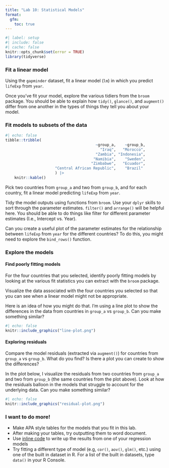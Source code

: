 ```yaml
---
title: "Lab 10: Statistical Models"
format:
  gfm:
    toc: true
---
```


```r
#| label: setup
#| include: false
#| cache: false
knitr::opts_chunk$set(error = TRUE)
library(tidyverse)
```

### Fit a linear model

Using the `gapminder` dataset, fit a linear model (`lm`) in which you predict `lifeExp` from `year`.

Once you've fit your model, explore the various tidiers from the `broom` package. You should be able to explain how `tidy()`, `glance()`, and `augment()` differ from one another in the types of things they tell you about your model.

### Fit models to subsets of the data

```r
#| echo: false
tibble::tribble(
                                        ~group_a,    ~group_b,
                                          "Iraq",   "Morocco",
                                        "Zambia", "Indonesia",
                                       "Namibia",    "Sweden",
                                      "Zimbabwe",   "Ecuador",
                      "Central African Republic",    "Brazil"
                      ) |> 
	knitr::kable()
```

Pick two countries from `group_a` and two from `group_b`, and for each country, fit a linear model predicting `lifeExp` from `year`.

Tidy the model outputs using functions from `broom`. Use your `dplyr` skills to sort through the parameter estimates. `filter()` and `arrange()` will be helpful here. You should be able to do things like filter for different parameter estimates (I.e., Intercept vs. Year).

Can you create a useful plot of the parameter estimates for the relationship between `lifeExp` from `year` for the different countries? To do this, you might need to explore the `bind_rows()` function.

### Explore the models

#### Find poorly fitting models

For the four countries that you selected, identify poorly fitting models by looking at the various fit statistics you can extract with the `broom` package.

Visualize the data associated with the four countries you selected so that you can see when a linear model might not be appropriate.

Here is an idea of how you might do that. I'm using a line plot to show the differences in the data from countries in `group_a` vs `group_b`. Can you make something similar?

```r
#| echo: false
knitr::include_graphics("line-plot.png")
```

#### Exploring residuals

Compare the model residuals (extracted via `augment()`) for countries from `group_a` vs `group_b`. What do you find? Is there a plot you can create to show the differences?

In the plot below, I visualize the residuals from two countries from `group_a` and two from `group_b` (the same countries from the plot above). Look at how the residuals balloon in the models that struggle to account for the underlying data. Can you make something similar?

```r
#| echo: false
knitr::include_graphics("residual-plot.png")
```

### I want to do more!

-   Make APA style tables for the models that you fit in this lab.
-   After making your tables, try outputting them to word document.
-   Use [inline code](https://r4ds.hadley.nz/quarto#inline-code) to write up the results from one of your regression models 
-   Try fitting a different type of model (e.g, `cor()`, `aov()`, `glm()`, etc.) using one of the built in dataset in R. For a list of the built in datasets, type `data()` in your R Console.
